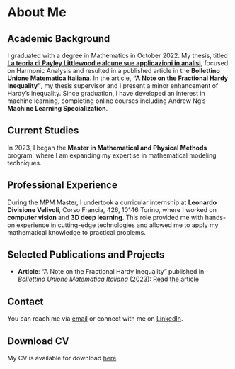 # About Me

## Academic Background

I graduated with a degree in Mathematics in October 2022. My thesis, titled **[La teoria di Payley Littlewood e alcune sue applicazioni in analisi](https://etd.adm.unipi.it/theses/available/etd-10012022-110009/)**, focused on Harmonic Analysis and resulted in a published article in the **Bollettino Unione Matematica Italiana**. In the article, **"A Note on the Fractional Hardy Inequality"**, my thesis supervisor and I present a minor enhancement of Hardy's inequality. Since graduation, I have developed an interest in machine learning, completing online courses including Andrew Ng’s **Machine Learning Specialization**.

## Current Studies

In 2023, I began the **Master in Mathematical and Physical Methods** program, where I am expanding my expertise in mathematical modeling techniques.

## Professional Experience

During the MPM Master, I undertook a curricular internship at **Leonardo Divisione Velivoli**, Corso Francia, 426, 10146 Torino, where I worked on **computer vision** and **3D deep learning**. This role provided me with hands-on experience in cutting-edge technologies and allowed me to apply my mathematical knowledge to practical problems.

## Selected Publications and Projects

- **Article**: "A Note on the Fractional Hardy Inequality" published in *Bollettino Unione Matematica Italiana* (2023): [Read the article](https://doi.org/10.1007/s40574-023-00359-7)


## Contact

You can reach me via [email](mailto:aldovardimatteo25@gmail.com) or connect with me on [LinkedIn](https://www.linkedin.com/in/matteo-aldovardi-63520b257).

## Download CV

My CV is available for download [here](https://drive.google.com/file/d/1yl2GMV64i5P9bxRHCMlY_v-5ZMaFEpJO/view?usp=sharing).
